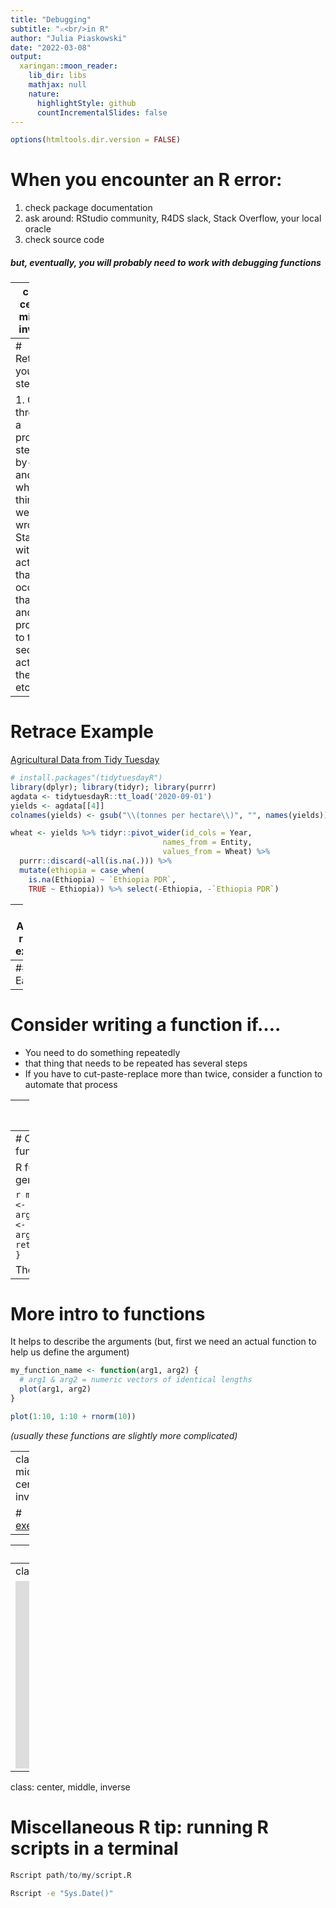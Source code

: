 ```yaml
---
title: "Debugging"
subtitle: "⚔<br/>in R"
author: "Julia Piaskowski"
date: "2022-03-08"
output:
  xaringan::moon_reader:
    lib_dir: libs
    mathjax: null
    nature:
      highlightStyle: github
      countIncrementalSlides: false
---
```


```r
options(htmltools.dir.version = FALSE)
```

# When you encounter an R error: 

1. check package documentation
1. ask around: RStudio community, R4DS slack, Stack Overflow, your local oracle
1. check source code

##### but, eventually, you will probably need to work with debugging functions

---
class: center, middle, inverse

## debugging = removing code errors  
<br> 
# How do you debug?  

---
# Retrace your steps

1. Go through a process step-by-step and see where things went wrong
1. Start with the action that occurred that first and proceed to the second action, the third, etc...

---
# Retrace Example

[Agricultural Data from Tidy Tuesday](https://github.com/rfordatascience/tidytuesday/tree/master/data/2020/2020-09-01)
```r
# install.packages"(tidytuesdayR")
library(dplyr); library(tidyr); library(purrr)
agdata <- tidytuesdayR::tt_load('2020-09-01')
yields <- agdata[[4]]
colnames(yields) <- gsub("\\(tonnes per hectare\\)", "", names(yields))

wheat <- yields %>% tidyr::pivot_wider(id_cols = Year, 
                                  names_from = Entity,
                                  values_from = Wheat) %>% 
  purrr::discard(~all(is.na(.))) %>% 
  mutate(ethiopia = case_when(
    is.na(Ethiopia) ~ `Ethiopia PDR`,
    TRUE ~ Ethiopia)) %>% select(-Ethiopia, -`Ethiopia PDR`)
```
---
# Another retrace example

#### Hard: 
```r
result <- function4(function3(function2(function1(my_object, extra_args = 1), more_args = TRUE), even_more_args = "show_me_the_money"), final_arg = FALSE)
```
--
#### Easier
```r
pre_result1 <- function1(my_object, extra_args = 1)
pre_result2 <- function2(pre_result1, more_args = TRUE)
pre_result3 <- function3(pre_result2, even_more_args = "show_me_the_money")
result <- function4(pre_result3, final_arg = FALSE)
```
*(avoid writing nested functions)*  

---
# Consider writing a function if....

* You need to do something repeatedly
* that thing that needs to be repeated has several steps
* If you have to cut-paste-replace more than twice, consider a function to automate that process


---
# Why write functions? 

* To save yourself work  
* to avoid mistakes  
  
:thumbs-up: DRY = **D**on't **R**epeat **Y**ourself  
<br>
  
:thumbs-down: WET = **W**rite **E**verything **T**wice / **We** **E**njoy **T**yping  

---
# Crash course in functions

R functions follow a general structure:

```r
my_function_name <- function(arg1, arg2) {
  final_output <- action(arg1, arg2)
  return(final_output)
}
```

Their usage:
```r
my_result <- my_function_name(arg1 = ..., arg2 = ...)
```

---
# More intro to functions

It helps to describe the arguments (but, first we need an actual function to help us define the argument)
```r
my_function_name <- function(arg1, arg2) {
  # arg1 & arg2 = numeric vectors of identical lengths
  plot(arg1, arg2)
}
```

```r
plot(1:10, 1:10 + rnorm(10))
```
 *(usually these functions are slightly more complicated)* 

---
class: middle, center, inverse

# [exercise](exercises/exercise-4.html)

---





---
# Some future example

```r
fertil <- agdata[[2]]
colnames(fertil) <- c("country", "code", "year", 
                      "cereal_yield", "N_appl")
anova
```

---
class: center, middle, inverse

<iframe src="https://giphy.com/embed/ReImZejkBnqYU" width="530" height="300" frameBorder="0" class="giphy-embed" allowFullScreen></iframe><p><a href="https://giphy.com/gifs/angry-computer-frustrated-ReImZejkBnqYU">image credit: GIPHY</a></p>


---
class: center, middle, inverse

# Miscellaneous R tip: running R scripts in a terminal
```r
Rscript path/to/my/script.R 
```

```bash
Rscript -e "Sys.Date()"
```




